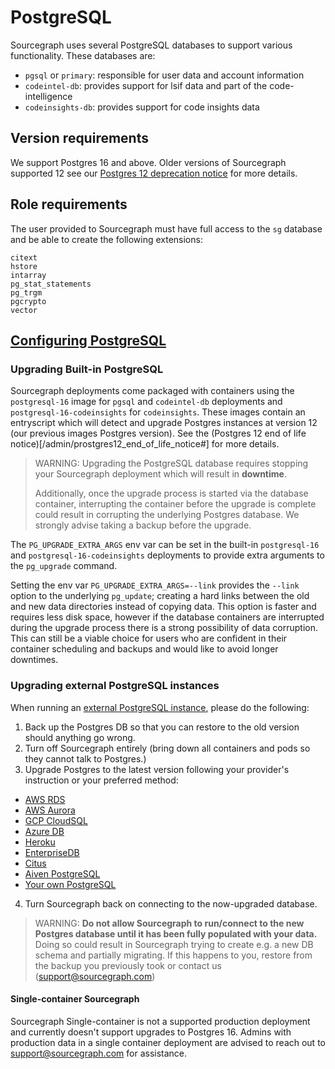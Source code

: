 # PostgreSQL

Sourcegraph uses several PostgreSQL databases to support various functionality. These databases are:

- `pgsql` or `primary`: responsible for user data and account information
- `codeintel-db`: provides support for lsif data and part of the code-intelligence
- `codeinsights-db`: provides support for code insights data

## Version requirements

We support Postgres 16 and above. Older versions of Sourcegraph supported 12 see our [Postgres 12 deprecation notice](/admin/postgres12_end_of_life_notice) for more details.

## Role requirements

The user provided to Sourcegraph must have full access to the `sg` database and be able to create the following
extensions:

```
citext
hstore
intarray
pg_stat_statements
pg_trgm
pgcrypto
vector
```

## [Configuring PostgreSQL](/admin/config/postgres-conf)

### Upgrading Built-in PostgreSQL

Sourcegraph deployments come packaged with containers using the `postgresql-16` image for `pgsql` and `codeintel-db` deployments and `postgresql-16-codeinsights` for `codeinsights`. These images contain an entryscript which will detect and upgrade Postgres instances at version 12 (our previous images Postgres version). See the (Postgres 12 end of life notice)[/admin/prostgres12_end_of_life_notice#] for more details. 

> WARNING: Upgrading the PostgreSQL database requires stopping your Sourcegraph deployment which will result in **downtime**.
>
> Additionally, once the upgrade process is started via the database container, interrupting the container before the upgrade is complete could result in corrupting the underlying Postgres database. We strongly advise taking a backup before the upgrade. 

The `PG_UPGRADE_EXTRA_ARGS` env var can be set in the built-in `postgresql-16` and `postgresql-16-codeinsights` deployments to provide extra arguments to the `pg_upgrade` command. 

Setting the env var `PG_UPGRADE_EXTRA_ARGS=--link` provides the `--link` option to the underlying `pg_update`; creating a hard links between the old and new data directories instead of copying data. This option is faster and requires less disk space, however if the database containers are interrupted during the upgrade process there is a strong possibility of data corruption. This can still be a viable choice for users who are confident in their container scheduling and backups and would like to avoid longer downtimes.


### Upgrading external PostgreSQL instances

When running an [external PostgreSQL instance](/admin/external_services/postgres), please do the following:

1. Back up the Postgres DB so that you can restore to the old version should anything go wrong.
2. Turn off Sourcegraph entirely (bring down all containers and pods so they cannot talk to Postgres.)
3. Upgrade Postgres to the latest version following your provider's instruction or your preferred method:
  - [AWS RDS](https://docs.aws.amazon.com/AmazonRDS/latest/UserGuide/USER_UpgradeDBInstance.PostgreSQL.html)
  - [AWS Aurora](https://docs.aws.amazon.com/AmazonRDS/latest/AuroraUserGuide/USER_UpgradeDBInstance.Upgrading.html)
  - [GCP CloudSQL](https://cloud.google.com/sql/docs/postgres/db-versions)
  - [Azure DB](https://docs.microsoft.com/en-us/azure/postgresql/concepts-supported-versions#managing-updates-and-upgrades)
  - [Heroku](https://devcenter.heroku.com/articles/upgrading-heroku-postgres-databases)
  - [EnterpriseDB](https://www.enterprisedb.com/docs/en/9.6/pg/upgrading.html)
  - [Citus](http://docs.citusdata.com/en/v8.1/admin_guide/upgrading_citus.html)
  - [Aiven PostgreSQL](https://help.aiven.io/postgresql/operations/how-to-perform-a-postgresql-in-place-major-version-upgrade)
  - [Your own PostgreSQL](https://www.postgresql.org/docs/16/pgupgrade.html)
4. Turn Sourcegraph back on connecting to the now-upgraded database.

> WARNING: **Do not allow Sourcegraph to run/connect to the new Postgres database until it has been fully populated with your data.** Doing so could result in Sourcegraph trying to create e.g. a new DB schema and partially migrating. If this happens to you, restore from the backup you previously took or contact us (support@sourcegraph.com)

#### Single-container Sourcegraph

Sourcegraph Single-container is not a supported production deployment and currently doesn't support upgrades to Postgres 16. Admins with production data in a single container deployment are advised to reach out to support@sourcegraph.com for assistance.
